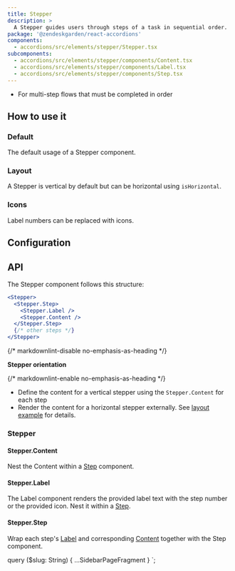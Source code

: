 ```yaml
---
title: Stepper
description: >
  A Stepper guides users through steps of a task in sequential order.
package: '@zendeskgarden/react-accordions'
components:
  - accordions/src/elements/stepper/Stepper.tsx
subcomponents:
  - accordions/src/elements/stepper/components/Content.tsx
  - accordions/src/elements/stepper/components/Label.tsx
  - accordions/src/elements/stepper/components/Step.tsx
---
```


<Usage>
  <Use>
    <ul>
      <li>For multi-step flows that must be completed in order</li>
    </ul>
  </Use>
</Usage>

## How to use it

### Default

The default usage of a Stepper component.


<CodeExample code={DefaultCode}>
  <Default />
</CodeExample>

### Layout

A Stepper is vertical by default but can be horizontal using `isHorizontal`.


<CodeExample code={LayoutCode}>
  <Layout />
</CodeExample>

### Icons

Label numbers can be replaced with icons.


<CodeExample code={IconsCode}>
  <Icons />
</CodeExample>

## Configuration

<Configuration reactPackage={props.data.mdx.package} components={props.data.mdx.components} />

## API

The Stepper component follows this structure:

```jsx
<Stepper>
  <Stepper.Step>
    <Stepper.Label />
    <Stepper.Content />
  </Stepper.Step>
  {/* other steps */}
</Stepper>
```

{/* markdownlint-disable no-emphasis-as-heading */}

**Stepper orientation**

{/* markdownlint-enable no-emphasis-as-heading */}

- Define the content for a vertical stepper using the `Stepper.Content` for each step
- Render the content for a horizontal stepper externally. See [layout example](#layout) for details.

### Stepper

<Component components={props.data.mdx.components} componentName="stepper" />

<PropSheet components={props.data.mdx.components} componentName="stepper" />

#### Stepper.Content

<Component components={props.data.mdx.subcomponents} componentName="stepper.content" />

Nest the Content within a [Step](#stepperstep) component.

<PropSheet components={props.data.mdx.subcomponents} componentName="stepper.content" />

#### Stepper.Label

<Component components={props.data.mdx.subcomponents} componentName="stepper.label" />

The Label component renders the provided label text with the step number or the provided icon. Nest it
within a [Step](#stepperstep).

<PropSheet components={props.data.mdx.subcomponents} componentName="stepper.label" />

#### Stepper.Step

<Component components={props.data.mdx.subcomponents} componentName="stepper.step" />

Wrap each step's [Label](#stepperlabel) and corresponding [Content](#steppercontent) together with the Step component.

<PropSheet components={props.data.mdx.subcomponents} componentName="stepper.step" />


  query ($slug: String) {
    ...SidebarPageFragment
  }
`;
